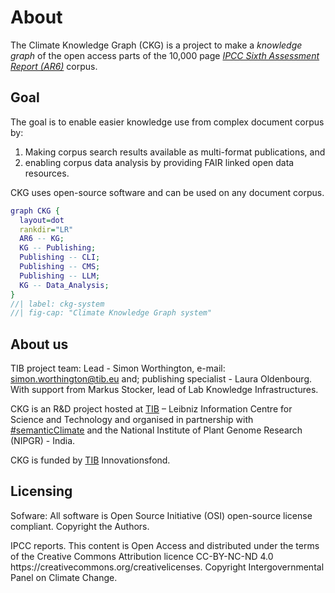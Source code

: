 # About {.unnumbered}

The Climate Knowledge Graph (CKG) is a project to make a _knowledge graph_ of the open access parts of the 10,000 page [*IPCC Sixth Assessment Report (AR6)*](https://www.ipcc.ch/assessment-report/ar6/) corpus.

## Goal

The goal is to enable easier knowledge use from complex document corpus by: 

1. Making corpus search results available as multi-format publications, and 
2. enabling corpus data analysis by providing FAIR linked open data resources.

CKG uses open-source software and can be used on any document corpus.

```dot
graph CKG {
  layout=dot
  rankdir="LR"
  AR6 -- KG;
  KG -- Publishing;
  Publishing -- CLI;
  Publishing -- CMS;
  Publishing -- LLM;
  KG -- Data_Analysis;
}
//| label: ckg-system
//| fig-cap: "Climate Knowledge Graph system"
```

## About us 

TIB project team: Lead - Simon Worthington, e-mail: [simon.worthington@tib.eu](mailto:simon.worthington@tib.eu) and; publishing specialist - Laura Oldenbourg. With support from Markus Stocker, lead of Lab Knowledge Infrastructures.

CKG is an R\&D project hosted at [TIB](https://www.tib.eu/en) – Leibniz Information Centre for Science and Technology and organised in partnership with [\#semanticClimate](https://semanticclimate.github.io/p/en/) and the National Institute of Plant Genome Research (NIPGR) - India.

CKG is funded by [TIB](https://www.tib.eu/en) Innovationsfond.

## Licensing

Sofware: All software is Open Source Initiative (OSI) open-source license compliant. Copyright the Authors.

IPCC reports. This content is Open Access and distributed under the terms of the Creative Commons Attribution licence CC-BY-NC-ND 4.0 https://creativecommons.org/creativelicenses. Copyright Intergovernmental Panel on Climate Change. 



